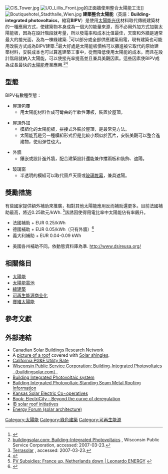 [[File:CIS_Tower.jpg|thumb]]
[[File:UO_Lillis_Front.jpg|thumb]]的正面牆使用整合太陽能工法]]
[[File:Boutiquehotel_Stadthalle_Wien.jpg|thumb]]
'''建築整合太陽能'''（英語：'''Building-integrated photovoltaics'''，縮寫'''BIPV'''）是使用[[太陽能光伏|太陽能光伏]]材料取代傳統建築材的一種應用方式，使建築物本身成為一個大的能量來源，而不必用外加方式加裝太陽能板，因為在設計階段就考量，所以發電率和成本比值最佳，天窗和外牆是通常最大的接光面，及為一棟綠建築. <ref>{{cite web |url=http://www.wbdg.org/design/bipv.php |title=存档副本 |accessdate=2008-08-24 |deadurl=yes |archiveurl=https://web.archive.org/web/20071228063739/http://www.wbdg.org/design/bipv.php |archivedate=2007-12-28 }}</ref>可以部分或全部供應建築用電，現有建築也可能用改裝方式成為BIPV建築.<ref>[http://www.buildingsolar.com/technology.asp buildingsolar.com: Building-Integrated Photovoltaics] {{Wayback|url=http://www.buildingsolar.com/technology.asp |date=20070627102752 }}, Wisconsin Public Service Corporation, accessed: 2007-03-23.</ref>最大好處是太陽能板價格可以攤進被它取代的原始建築材料，安裝成本也可以算進建築工事中，從而降低使用太陽能的成本。而且在設計階段就納入太陽能，可以使接光率提高並且兼具美觀因素。這些因素使BIPV成為成長最快的[[太陽能|太陽能]]產業應用.<ref>[http://www.terrasolar.com/bipv.html Terrasolar] {{Wayback|url=http://www.terrasolar.com/bipv.html |date=20200916015809 }}, accessed: 2007-03-23.</ref><ref>{{cite video | title = Largest Rooftop Solar Power in the World | medium = internet video | publisher = Green Energy TV | date = 2008 | url = http://www.webcastr.com/videos/informational/largest-rooftop-solar-power-in-the-world.html | access-date = 2008-08-24 | archive-date = 2008-07-14 | archive-url = https://web.archive.org/web/20080714102838/http://www.webcastr.com/videos/informational/largest-rooftop-solar-power-in-the-world.html | dead-url = yes }}</ref>

==型態==
BIPV有數種型態：  
* 屋頂包覆
**用太陽能材料作成可彎曲的半軟性薄板，裝置於屋頂。

* 屋頂外加
**模組化的太陽能板，拼接式外裝於屋頂，是最常見方法。
**太陽能瓦是另一種模組形式但是比較小類似於瓦片，安裝美觀可以整合進建物，使用彈性也大。

*外牆
** 鑲嵌或設計進外牆，配合建築設計還能兼作擋雨板和裝飾、遮陽。
   
*玻璃窗 
** 半透明的模組可以取代窗戶天窗或[[玻璃帷幕|玻璃帷幕]]，兼具遮陽。

==獎勵措施==
有些國家提供額外補助來推廣，相對其他太陽能應用反而補助還更多。目前法國補助最高，將近0.25歐元/kWh. <ref>[http://www.leonardo-energy.org/drupal/node/897 PV Subsidies: France up, Netherlands down | Leonardo ENERGY<!-- Bot generated title -->] {{webarchive|url=https://web.archive.org/web/20080203103231/http://www.leonardo-energy.org/drupal/node/897 |date=2008-02-03 }}</ref>該誘因使得用電比率中太陽能佔有率飆升。
* 法國補助 + EUR 0.25/kWh
* 德國補助 + EUR 0.05/kWh（只有外牆）<ref>{{cite web |url=http://www.solarserver.de/solarmagazin/eeg_04.pdf |title=存档副本 |accessdate=2008-08-24 |deadurl=yes |archiveurl=https://web.archive.org/web/20090318230434/http://www.solarserver.de/solarmagazin/eeg_04.pdf |archivedate=2009-03-18 }}</ref>
* 義大利補助 + EUR 0.04-0.09 kWh

* 美國各州補助不同。依動態資料庫為準. http://www.dsireusa.org/ {{Wayback|url=http://www.dsireusa.org/ |date=20210222132031 }}

==相關條目==
{{Portal box|可再生能源|能源|可持续发展}} 

*[[太陽能|太陽能]]
*[[太陽能電池|太陽能電池]]
*[[綠建築|綠建築]]
*[[可再生能源商业化|可再生能源商业化]]
*[[賽維太陽能|賽維太陽能]]

==參考文獻==
{{reflist}}

==外部連結==

* [http://www.solarbuildings.ca/main.php?l=e Canadian Solar Buildings Research Network] {{Wayback|url=http://www.solarbuildings.ca/main.php?l=e |date=20120208052105 }}
* A [https://web.archive.org/web/20070926220147/http://www.hie.co.uk/getimage.aspx.ID-29932.gif picture of a roof] covered with [[Solar_shingles|Solar shingles]].
* [https://web.archive.org/web/20080824090142/http://www.pge.com/mybusiness/myaccount/rates/ California PG&E Utility Rate]
*[http://www.buildingsolar.com/technology.asp Wisconsin Public Service Corporation: Building-Integrated Photovoltaics（buildingsolar.com）] {{Wayback|url=http://www.buildingsolar.com/technology.asp |date=20070627102752 }}
*[https://web.archive.org/web/20070930081725/http://www.metalpanel.it/public/erit_eng.pdf Building Integrated Photovoltaic system]
*[http://www.solarmetalroofinginfo.com Building Integrated Photovoltaic Standing Seam Metal Roofing Information] {{Wayback|url=http://www.solarmetalroofinginfo.com/ |date=20211223125409 }}
*[https://web.archive.org/web/20090724174128/http://www.geocities.com/Solar_Electric_Cooperatives Kansas Solar Electric Co~operatives]
*[https://web.archive.org/web/20090724101150/http://www.geocities.com/EthosOfCommerce Book: ElectriCity - Beyond the curve of deregulation]
*[http://www.coolflatroof.com/ib-solar-roof.php IB solar roof initiatives] {{Wayback|url=http://www.coolflatroof.com/ib-solar-roof.php |date=20210517133006 }}
*[https://web.archive.org/web/20090529041311/http://energy-forum.it/ Energy Forum (solar architecture)]

[[Category:太陽能|Category:太陽能]]
[[Category:綠色建築|Category:綠色建築]]
[[Category:可再生能源|Category:可再生能源]]
